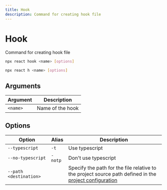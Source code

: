 ---
title: Hook
description: Command for creating hook file
---

# Hook

<Description>Command for creating hook file</Description>

```bash
npx react hook <name> [options]
```

```bash
npx react h <name> [options]
```

## Arguments

| Argument             | Description      |
| -------------------- | ---------------- |
| <code><name\></code> | Name of the hook |

## Options

| Option                             | Alias              | Description                                                                                                                    |
| ---------------------------------- | ------------------ | ------------------------------------------------------------------------------------------------------------------------------ |
| <code>--typescript</code>          | <code>-t</code>    | Use typescript                                                                                                                 |
| <code>--no-typescript</code>       | <code>-notp</code> | Don't use typescript                                                                                                           |
| <code>--path <destination\></code> | <EmptyColumn />    | Specify the path for the file relative to the project source path defined in the [project configuration](/docs/config/project) |
